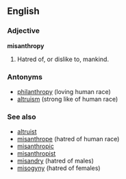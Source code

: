 ==English==

===Adjective===
'''misanthropy'''
#Hatred of, or dislike to, mankind.

===Antonyms===
*[[philanthropy]] (loving human race)
*[[altruism]] (strong like of human race)

===See also===
*[[altruist]]
*[[misanthrope]] (hatred of human race)
*[[misanthropic]]
*[[misanthropist]]
*[[misandry]] (hatred of males)
*[[misogyny]] (hatred of females)